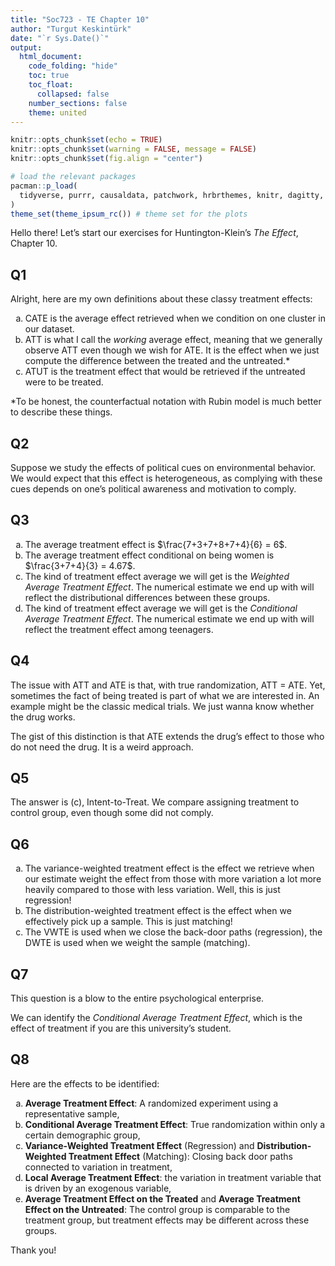 ```yaml
---
title: "Soc723 - TE Chapter 10"
author: "Turgut Keskintürk"
date: "`r Sys.Date()`"
output:
  html_document:
    code_folding: "hide"
    toc: true
    toc_float:
      collapsed: false
    number_sections: false
    theme: united
---
```


```r
knitr::opts_chunk$set(echo = TRUE)
knitr::opts_chunk$set(warning = FALSE, message = FALSE)
knitr::opts_chunk$set(fig.align = "center")

# load the relevant packages
pacman::p_load(
  tidyverse, purrr, causaldata, patchwork, hrbrthemes, knitr, dagitty, ggdag
)
theme_set(theme_ipsum_rc()) # theme set for the plots

```

Hello there! Let's start our exercises for Huntington-Klein's *The Effect*, Chapter 10.

## Q1

Alright, here are my own definitions about these classy treatment effects:

a. CATE is the average effect retrieved when we condition on one cluster in our dataset.
b. ATT is what I call the *working* average effect, meaning that we generally observe ATT even though we wish for ATE. It is the effect when we just compute the difference between the treated and the untreated.*
c. ATUT is the treatment effect that would be retrieved if the untreated were to be treated.

*To be honest, the counterfactual notation with Rubin model is much better to describe these things.

## Q2

Suppose we study the effects of political cues on environmental behavior. We would expect that this effect is heterogeneous, as complying with these cues depends on one's political awareness and motivation to comply.

## Q3

a. The average treatment effect is $\frac{7+3+7+8+7+4}{6} = 6$.
b. The average treatment effect conditional on being women is $\frac{3+7+4}{3} = 4.67$.
c. The kind of treatment effect average we will get is the *Weighted Average Treatment Effect*. The numerical estimate we end up with will reflect the distributional differences between these groups.
d. The kind of treatment effect average we will get is the *Conditional Average Treatment Effect*. The numerical estimate we end up with will reflect the treatment effect among teenagers.

## Q4

The issue with ATT and ATE is that, with true randomization, ATT = ATE. Yet, sometimes the fact of being treated is part of what we are interested in. An example might be the classic medical trials. We just wanna know whether the drug works.


The gist of this distinction is that ATE extends the drug's effect to those who do not need the drug. It is a weird approach.

## Q5

The answer is (c), Intent-to-Treat. We compare assigning treatment to control group, even though some did not comply.

## Q6

a. The variance-weighted treatment effect is the effect we retrieve when our estimate weight the effect from those with more variation a lot more heavily compared to those with less variation. Well, this is just regression!
b. The distribution-weighted treatment effect is the effect when we effectively pick up a sample. This is just matching!
c. The VWTE is used when we close the back-door paths (regression), the DWTE is used when we weight the sample (matching).

## Q7

This question is a blow to the entire psychological enterprise.

We can identify the *Conditional Average Treatment Effect*, which is the effect of treatment if you are this university's student.

## Q8

Here are the effects to be identified:

a. **Average Treatment Effect**: A randomized experiment using a representative sample,
b. **Conditional Average Treatment Effect**: True randomization within only a certain demographic group,
c. **Variance-Weighted Treatment Effect** (Regression) and **Distribution-Weighted Treatment Effect** (Matching): Closing back door paths connected to variation in treatment,
d. **Local Average Treatment Effect**: the variation in treatment variable that is driven by an exogenous variable,
e. **Average Treatment Effect on the Treated** and **Average Treatment Effect on the Untreated**: The control group is comparable to the treatment group, but treatment effects may be different across these groups.

Thank you!
